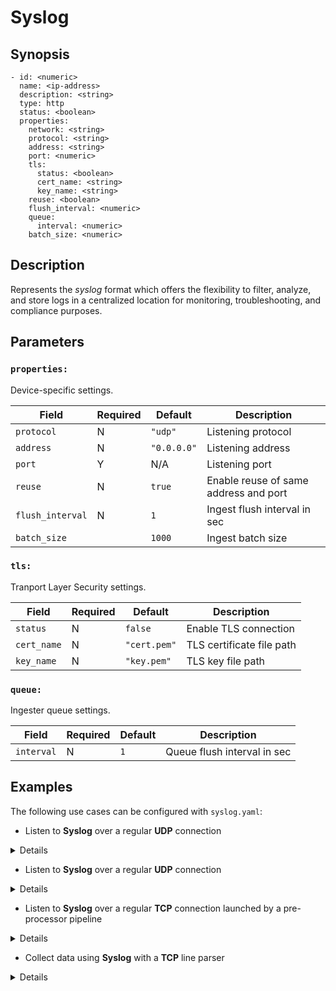 
# Syslog

## Synopsis

```ssml {5}
- id: <numeric>
  name: <ip-address>
  description: <string>
  type: http
  status: <boolean>
  properties:
    network: <string>
    protocol: <string>
    address: <string>
    port: <numeric>
    tls:
      status: <boolean>
      cert_name: <string>
      key_name: <string>
    reuse: <boolean>
    flush_interval: <numeric>
    queue:
      interval: <numeric>
    batch_size: <numeric>
```

## Description

Represents the _syslog_ format which offers the flexibility to filter, analyze, and store logs in a centralized location for monitoring, troubleshooting, and compliance purposes.

## Parameters

<BasicConfig />

### `properties:`

Device-specific settings.

|Field|Required|Default|Description|
|---|---|---|---|
|`protocol`|N|`"udp"`|Listening protocol|
|`address`|N|`"0.0.0.0"`|Listening address|
|`port`|Y|N/A|Listening port|
|`reuse`|N|`true`|Enable reuse of same address and port|
|`flush_interval`|N|`1`|Ingest flush interval in sec|
|`batch_size`||`1000`|Ingest batch size|

### `tls:`

Tranport Layer Security settings.

|Field|Required|Default|Description|
|---|---|---|---|
|`status`|N|`false`|Enable TLS connection|
|`cert_name`|N|`"cert.pem"`|TLS certificate file path|
|`key_name`|N|`"key.pem"`|TLS key file path|

### `queue:`

Ingester queue settings.

|Field|Required|Default|Description|
|---|---|---|---|
|`interval`|N|`1`|Queue flush interval in sec|

## Examples

The following use cases can be configured with `syslog.yaml`:

* Listen to **Syslog** over a regular **UDP** connection

<Details summary="Click to see">
```yaml
devices:
  id: {0..9}+
  name: "<some-name>"
  type: syslog
  properties:
    address: "0.0.0.0"
    port: 514
```
</Details>

* Listen to **Syslog** over a regular **UDP** connection

<Details summary="Click to see">
```yaml
```
</Details>

* Listen to **Syslog** over a regular **TCP** connection launched by a pre-processor pipeline

<Details summary="Click to see">
```yaml
```
</Details>

* Collect data using **Syslog** with a **TCP** line parser

<Details summary="Click to see">
```yaml
```
</Details>
